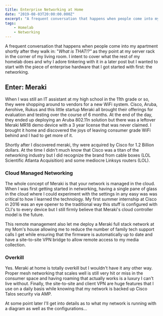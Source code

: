 ```yaml
---
title: Enterprise Networking at Home
date: "2019-08-03T20:00:00.000Z"
excerpt: "A frequent conversation that happens when people come into my apartment shortly after they walk in: 'What is THAT!?' as they point at my server rack in the corner of my living room. I intent to cover what the rest of my homelab does and why I adore tinkering with it in a later post but I wanted to start with the piece of enterprise hardware that I got started with first: the networking."
tags:
    - Homelab
    - Networking
---
```


A frequent conversation that happens when people come into my apartment shortly after they walk in: "_What is THAT!?"_ as they point at my server rack in the corner of my living room. I intent to cover what the rest of my homelab does and why I adore tinkering with it in a later post but I wanted to start with the piece of enterprise hardware that I got started with first: the networking.

## Enter: Meraki

When I was still an IT assistant at my high school in the 11th grade or so, they were shopping around to vendors for a new WiFi system. Cisco, Aruba, Aerohive, Rukus and this little startup Meraki all brought their offerings for evaluation and testing over the course of 6 months. At the end of the day, they ended up deploying an Aruba 802.11n solution but there was a leftover Meraki MR18 demo device with a 3 year license that was never claimed. I brought it home and discovered the joys of leaving consumer grade WiFi behind and I had to get more of it.

Shortly after I discovered meraki, thy were acquired by Cisco for 1.2 Billion dollars. At the time I didn't much know that Cisco was a titan of the networking industry but I did recognize the brand from cable boxes (LOL Scientific Atlanta Acquisition) and some mediocre Linksys routers (LOL).

### Cloud Managed Networking

The whole concept of Meraki is that your network is managed in the cloud. When I was first getting started in networking, having a single pane of glass in the cloud where I could experiment with the settings in any easy was was critical to how I learned the technology. My first summer internship at Cisco in 2016 was an eye opener to the traditional way this stuff is configured with CLI's to every device but I still firmly believe that Meraki's cloud controller model is the future.

This remote management also let me deploy a Meraki full stack network at my Mom's house allowing me to reduce the number of family tech support calls I get while ensuring that the firmware is automatically up to date and have a site-to-site VPN bridge to allow remote access to my media collection.

### Overkill

Yes. Meraki at home is totally overkill but I wouldn't have it any other way. Proper mesh networking that scales well is still very hit or miss in the consumer space and having roaming that actually works is a luxury I can't live without. Finally, the site-to-site and client VPN are huge features that I use on a daily basis while knowing that my network is backed up Cisco Talos security via AMP.

At some point later I'll get into details as to what my network is running with a diagram as well as the configurations...
